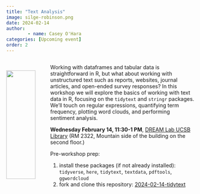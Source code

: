 ```yaml
---
title: "Text Analysis"
image: silge-robinson.png
date: 2024-02-14
author:
        - name: Casey O'Hara
categories: [Upcoming event]
order: 2
---
```

::: {.columns}

::: {.column width="20%"}

<br> 
![](silge-robinson.png){width=90%}
:::

::: {.column width="80%"}

Working with dataframes and tabular data is straightforward in R, but what about working with unstructured text such as reports, websites, journal articles, and open-ended survey responses?  In this workshop we will explore the basics of working with text data in R, focusing on the `tidytext` and `stringr` packages.  We'll touch on regular expressions, quantifying term frequency, plotting word clouds, and performing sentiment analysis.

**Wednesday February 14, 11:30-1 PM**, [DREAM Lab UCSB Library](https://www.library.ucsb.edu/dreamlab) (RM 2322, Mountain side of the building on the second floor.)

Pre-workshop prep: 

1. install these packages (if not already installed): `tidyverse`, `here`, `tidytext`, `textdata`, `pdftools`, `ggwordcloud`
2. fork and clone this repository: [2024-02-14-tidytext](https://github.com/ecodatascience/2024-02-14-tidytext){target="_blank"}
:::

:::
